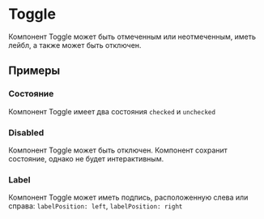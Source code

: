 
<Meta of={ToggleStories} />

# Toggle

Компонент Toggle может быть отмеченным или неотмеченным, иметь лейбл, а также может быть отключен.

## Примеры

### Состояние

Компонент Toggle имеет два состояния `checked` и `unchecked`

<Canvas of={ToggleStories.StateStory} />

### Disabled

Компонент Toggle может быть отключен. Компонент сохранит состояние, однако не будет интерактивным.

<Canvas of={ToggleStories.DisabledStory} />

### Label

Компонент Toggle может иметь подпись, расположенную слева или справа: `labelPosition: left`, `labelPosition: right`

<Canvas of={ToggleStories.LabelStory} />
